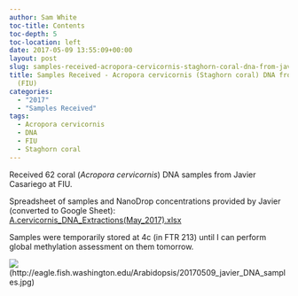 ```yaml
---
author: Sam White
toc-title: Contents
toc-depth: 5
toc-location: left
date: 2017-05-09 13:55:09+00:00
layout: post
slug: samples-received-acropora-cervicornis-staghorn-coral-dna-from-javier-casariego-fiu
title: Samples Received - Acropora cervicornis (Staghorn coral) DNA from Javier Casariego
  (FIU)
categories:
  - "2017"
  - "Samples Received"
tags:
  - Acropora cervicornis
  - DNA
  - FIU
  - Staghorn coral
---
```


Received 62 coral (_Acropora cervicornis_) DNA samples from Javier Casariego at FIU.

Spreadsheet of samples and NanoDrop concentrations provided by Javier (converted to Google Sheet): [A.cervicornis_DNA_Extractions(May_2017).xlsx](https://docs.google.com/spreadsheets/d/1VOZI7LkzBx6tm0RsQQicRNOCKMf83wZb4CMWcdukXgQ/edit?usp=sharing)

Samples were temporarily stored at 4c (in FTR 213) until I can perform global methylation assessment on them tomorrow.

![](https://eagle.fish.washington.edu/Arabidopsis/20170509_javier_DNA_samples.jpg)(http://eagle.fish.washington.edu/Arabidopsis/20170509_javier_DNA_samples.jpg)
